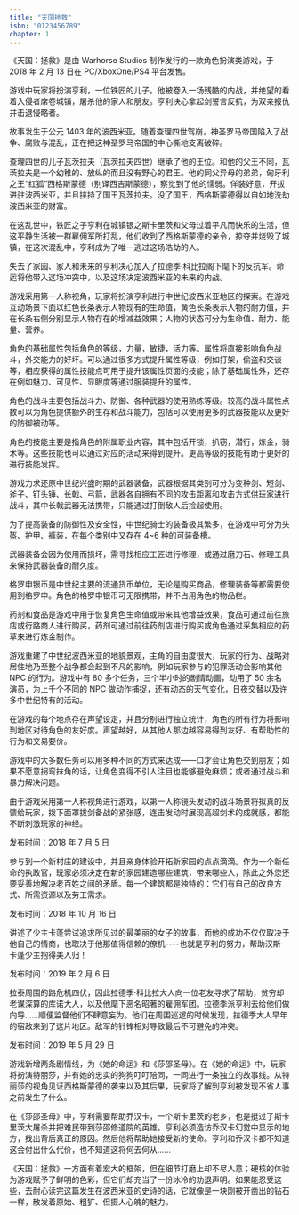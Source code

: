 ```yaml
---
title: "天国拯救"
isbn: "0123456789"
chapter: 1
---
```



《天国：拯救》是由 Warhorse Studios 制作发行的一款角色扮演类游戏，于 2018 年 2 月 13 日在 PC/XboxOne/PS4 平台发售。

游戏中玩家将扮演亨利，一位铁匠的儿子。他被卷入一场残酷的内战，并绝望的看着入侵者席卷城镇，屠杀他的家人和朋友。亨利决心拿起剑誓言反抗，为双亲报仇并击退侵略者。

<Section title="背景设定">

故事发生于公元 1403 年的波西米亚。随着查理四世驾崩，神圣罗马帝国陷入了战争、腐败与混乱，正在把这神圣罗马帝国的中心撕地支离破碎。

查理四世的儿子瓦茨拉夫（瓦茨拉夫四世）继承了他的王位。和他的父王不同，瓦茨拉夫是一个幼稚的、放纵的而且没有野心的君王。他的同父异母的弟弟，匈牙利之王“红狐”西格斯蒙德（别译西吉斯蒙德），察觉到了他的懦弱。佯装好意，开拔进驻波西米亚，并且挟持了国王瓦茨拉夫。没了国王，西格斯蒙德得以自如地洗劫波西米亚的财富。

在这乱世中，铁匠之子亨利在城镇银之斯卡里茨和父母过着平凡而快乐的生活，但这平静生活被一群雇佣军所打乱，他们收到了西格斯蒙德的亲令，掠夺并烧毁了城镇，在这次混乱中，亨利成为了唯一逃过这场浩劫的人。

失去了家园、家人和未来的亨利决心加入了拉德季·科比拉阁下麾下的反抗军。命运将他带入这场冲突中，以及这场决定波西米亚的未来的内战。

</Section>

<Section title="角色设定">

<Section title="基础设定">

游戏采用第一人称视角，玩家将扮演亨利进行中世纪波西米亚地区的探索。在游戏互动场景下面以红色长条表示人物现有的生命值，黄色长条表示人物的耐力值，并在长条右侧分别显示人物存在的增减益效果；人物的状态可分为生命值、耐力、能量、营养。

</Section>

<Section title="属性">

角色的基础属性包括角色的等级，力量，敏捷，活力等。属性将直接影响角色战斗，外交能力的好坏。可以通过很多方式提升属性等级，例如打架，偷盗和交谈等，相应获得的属性技能点可用于提升该属性页面的技能；除了基础属性外，还存在例如魅力、可见性、显眼度等通过服装提升的属性。

</Section>

<Section title="战斗">

角色的战斗主要包括战斗力、防御、各种武器的使用熟练等级。较高的战斗属性点数可以为角色提供额外的生存和战斗能力，包括可以使用更多的武器技能以及更好的防御被动等。

</Section>

<Section title="技能">

角色的技能主要是指角色的附属职业内容，其中包括开锁，扒窃，潜行，炼金，骑术等。这些技能也可以通过对应的活动来得到提升。更高等级的技能有助于更好的进行技能发挥。

</Section>

</Section>

<Section title="物品道具">

<Section title="武器装备">

游戏力求还原中世纪兴盛时期的武器装备，武器根据其类别可分为变种剑、短剑、斧子、钉头锤、长戟、弓箭，武器各自拥有不同的攻击距离和攻击方式供玩家进行战斗，其中长戟武器无法携带，只能通过打倒敌人后捡起使用。

为了提高装备的防御性及安全性，中世纪骑士的装备极其繁多，在游戏中可分为头盔、护甲、裤装，在每个类别中又存在 4~6 种的可装备槽。

武器装备会因为使用而损坏，需寻找相应工匠进行修理，或通过磨刀石、修理工具来保持武器装备的耐久度。

</Section>

<Section title="消耗品">

格罗申银币是中世纪主要的流通货币单位，无论是购买商品，修理装备等都需要使用到格罗申。角色的格罗申银币可无限携带，并不占用角色的物品栏。

药剂和食品是游戏中用于恢复角色生命值或带来其他增益效果，食品可通过前往旅店或行路商人进行购买，药剂可通过前往药剂店进行购买或角色通过采集相应的药草来进行炼金制作。

</Section>

</Section>

<Section title="场景地图">

游戏重建了中世纪波西米亚的地貌景观，主角的自由度很大，玩家的行为、战略对居住地乃至整个战争都会起到不凡的影响，例如玩家参与的犯罪活动会影响其他 NPC 的行为。游戏中有 80 多个任务，三个半小时的剧情动画，动用了 50 余名演员，为上千个不同的 NPC 做动作捕捉，还有动态的天气变化，日夜交替以及许多中世纪特有的活动。

在游戏的每个地点存在声望设定，并且分别进行独立统计，角色的所有行为将影响到地区对待角色的友好度。声望越好，从其他人那边越容易得到友好、有帮助性的行为和交易要价。

</Section>

<Section title="特色系统">

<Section title="任务系统">

游戏中的大多数任务可以用多种不同的方式来达成——口才会让角色交到朋友；如果不愿意拐弯抹角的话，让角色变得不引人注目也能够避免麻烦；或者通过战斗和暴力解决问题。

</Section>

<Section title="战斗系统">

由于游戏采用第一人称视角进行游戏，以第一人称镜头发动的战斗场景将拟真的反馈给玩家，拨下面罩拔剑备战的紧张感，连击发动时展现高超剑术的成就感，都能不断刺激玩家的神经。

</Section>

</Section>

<Section title="游戏 DLC">

<Section title="废土新生">

发布时间：2018 年 7 月 5 日

参与到一个新村庄的建设中，并且亲身体验开拓新家园的点点滴滴。作为一个新任命的执政官，玩家必须决定在新的家园建造哪些建筑，带来哪些人，除此之外您还要妥善地解决老百姓之间的矛盾。每一个建筑都是独特的：它们有自己的改良方式、所需资源以及劳工需求。

</Section>

<Section title="花花公子">

发布时间：2018 年 10 月 16 日

讲述了少主卡蓬尝试追求所见过的最美丽的女子的故事，而他的成功不仅仅取决于他自己的情商，也取决于他那值得信赖的僚机----也就是亨利的努力，帮助汉斯·卡蓬少主抱得美人归！

</Section>

<Section title="远征骑士">

发布时间：2019 年 2 月 6 日

拉泰周围的路危机四伏，因此拉德季·科比拉大人向一位老友寻求了帮助，贫穷却老谋深算的库诺大人，以及他麾下恶名昭著的雇佣军团。拉德季派亨利去给他们做向导……顺便监督他们不肆意妄为。他们在周围巡逻的时候发现，拉德季大人早年的宿敌来到了这片地区。敌军的针锋相对导致最后不可避免的冲突。

</Section>

<Section title="她的命运">

发布时间：2019 年 5 月 29 日

游戏新增两条剧情线，为《她的命运》和《莎邵圣母》。在《她的命运》中，玩家将扮演特丽莎，并有她的忠实的狗狗叮叮陪同，一同进行一条独立的故事线。从特丽莎的视角见证西格斯蒙德的袭来以及其后果，玩家将了解到亨利被发现不省人事之前发生了什么。

在《莎邵圣母》中，亨利需要帮助乔汉卡，一个斯卡里茨的老乡，也是挺过了斯卡里茨大屠杀并把难民带到莎邵修道院的英雄。亨利必须造访乔汉卡幻觉中显示的地方，找出背后真正的原因。然后他将帮助她接受新的使命。亨利和乔汉卡都不知道这会付出什么代价，也不知道这将何去何从......

</Section>

</Section>

<Section title="游戏评测">

《天国：拯救》一方面有着宏大的框架，但在细节打磨上却不尽人意；硬核的体验为游戏赋予了鲜明的色彩，但它们却充当了一份冰冷的劝退声明。如果能忍受这些，去耐心读完这篇发生在波西米亚的史诗的话，它就像是一块刚被开凿出的钻石一样，散发着原始、粗犷、但摄人心魄的魅力。

</Section>

